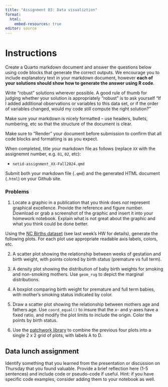 ```yaml
---
title: "Assignment 03: Data visualiztion"
format: 
  html:
    embed-resources: true
editor: source
---
```


# Instructions

Create a Quarto markdown document and answer the questions below using code blocks that generate the correct outputs. We encourage you to include explanatory text in your markdown document, however **each of your solutions should show how to generate the answer using R code**.

Write "robust" solutions wherever possible. A good rule of thumb for judging whether your solution is appropriately "robust" is to ask yourself "If I added additional observations or variables to this data set, or if the order of variables changed, would my code still compute the right solution?"

Make sure your markdown is nicely formatted -- use headers, bullets, numbering, etc so that the structure of the document is clear.

Make sure to "Render" your document before submission to confirm that all code blocks and formatting is as you expect.

When completed, title your markdown file as follows (replace `XX` with the assignemnt number, e.g. `01`, `02`, etc):

-   `netid-assignment_XX-Fall2024.qmd`

Submit both your markdown file (`.qmd`) and the generated HTML document (`.html`) on your Github site.



### Problems

1. Locate a graphic in a publication that you think does *not* represent graphical excellence. Provide the reference and figure number. Download or grab a screenshot of the graphic and insert it into your homework notebook. Explain what is not great about the graphic and what you think could be done better. 


Using the [NC Births dataset](https://github.com/Bio723-class/example-datasets/raw/master/nc-births.txt) (see last week's HW for details), generate the following plots. For each plot use appropriate readable axis labels, colors, etc. 


2. A scatter plot showing the relationship between weeks of gestation and birth weight, with points colored by birth status (premature vs full term).

3. A density plot showing the distribution of baby birth weights for smoking and non-smoking mothers. Use `geom_rug` to depict the marginal distributions.

4. A boxplot comparing birth weight for premature and full term babies, with mother's smoking status indicated by color.

5. Draw a scatter plot showing the relationship between mothers age and fathers age. Use `coord_equal()` to insure that the x- and y-axes have a fixed ratio, and modify the plot limits to include the origin. Color the points by birth status.

6. Use the [patchwork library](https://patchwork.data-imaginist.com/) to combine the previous four plots into a single 2 x 2 grid of plots, with labels A to D.



## Data lunch assignment

Identify something that you learned from the presentation or discussion on Thursday that you found valuable. Provide a brief reflection here (1-5 sentences) and include code or pseudo-code if useful. Hint: if you have specific code examples, consider adding them to your notebook as well.


